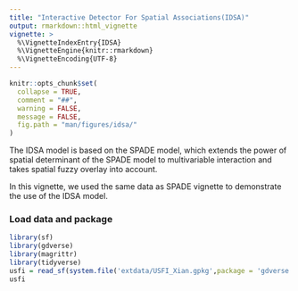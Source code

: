 ```yaml
---
title: "Interactive Detector For Spatial Associations(IDSA)"
output: rmarkdown::html_vignette
vignette: >
  %\VignetteIndexEntry{IDSA}
  %\VignetteEngine{knitr::rmarkdown}
  %\VignetteEncoding{UTF-8}
---
```


```r
knitr::opts_chunk$set(
  collapse = TRUE,
  comment = "##",
  warning = FALSE,
  message = FALSE,
  fig.path = "man/figures/idsa/"
)
```

The IDSA model is based on the SPADE model, which extends the power of spatial determinant of the SPADE model to multivariable interaction and takes spatial fuzzy overlay into account.

In this vignette, we used the same data as SPADE vignette to demonstrate the use of the IDSA model.

### Load data and package

``` r
library(sf)
library(gdverse)
library(magrittr)
library(tidyverse)
usfi = read_sf(system.file('extdata/USFI_Xian.gpkg',package = 'gdverse'))
usfi
```

